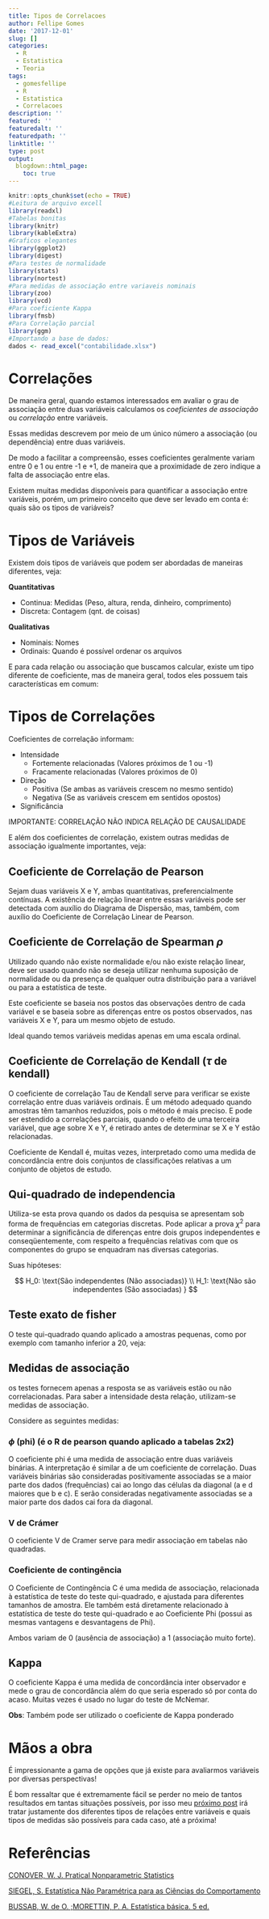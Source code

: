 ```yaml
---
title: Tipos de Correlacoes
author: Fellipe Gomes
date: '2017-12-01'
slug: []
categories:
  - R
  - Estatistica
  - Teoria
tags:
  - gomesfellipe
  - R
  - Estatistica
  - Correlacoes
description: ''
featured: ''
featuredalt: ''
featuredpath: ''
linktitle: ''
type: post
output:
  blogdown::html_page:
    toc: true 
---
```


```r
knitr::opts_chunk$set(echo = TRUE)
#Leitura de arquivo excell
library(readxl)
#Tabelas bonitas
library(knitr)
library(kableExtra)
#Graficos elegantes
library(ggplot2)
library(digest)
#Para testes de normalidade
library(stats)
library(nortest)
#Para medidas de associação entre variaveis nominais
library(zoo)
library(vcd)
#Para coeficiente Kappa
library(fmsb)
#Para Correlação parcial
library(ggm)
#Importando a base de dados:
dados <- read_excel("contabilidade.xlsx")
```

<!-- # Base de dados:  -->


<!-- ```{r,echo=F} -->
<!-- dados <- read_excel("contabilidade.xlsx") -->
<!-- kable(dados,"html")%>% -->
<!--   kable_styling()%>% -->
<!--   scroll_box(width = "700px", height = "250px") -->

<!-- ```  -->

<!-- É possível notar que existem diversos tipos de variáveis -->

# Correlações

De maneira geral, quando estamos interessados em avaliar o grau de associação entre duas variáveis calculamos os *coeficientes de associação* ou *correlação* entre variáveis. 

Essas medidas descrevem por meio de um único número a associação (ou dependência) entre duas variáveis.

De modo a facilitar a compreensão, esses coeficientes geralmente variam entre 0 e 1 ou entre -1 e +1, de maneira que a proximidade de zero indique a falta de associação entre elas.

Existem muitas medidas disponíveis para quantificar a associação entre variáveis, porém, um primeiro conceito que deve ser levado em conta é: quais são os tipos de variáveis?

# Tipos de Variáveis

Existem dois tipos de variáveis que podem ser abordadas de maneiras diferentes, veja:

**Quantitativas**

* Continua:  Medidas (Peso, altura, renda, dinheiro, comprimento)
* Discreta: Contagem (qnt. de coisas)

**Qualitativas**

* Nominais: Nomes
* Ordinais: Quando é possível ordenar os arquivos

E para cada relação ou associação que buscamos calcular, existe um tipo diferente de coeficiente, mas de maneira geral, todos eles possuem tais características em comum:
    
# Tipos de Correlações

Coeficientes de correlação informam:

* Intensidade 
    * Fortemente relacionadas (Valores próximos de 1 ou -1)
    * Fracamente relacionadas (Valores próximos de 0)
* Direção
    * Positiva (Se ambas as variáveis crescem no mesmo sentido)
    * Negativa (Se as variáveis crescem em sentidos opostos)
* Significância

IMPORTANTE: CORRELAÇÃO NÃO INDICA RELAÇÃO DE CAUSALIDADE

E além dos coeficientes de correlação, existem outras medidas de associação igualmente importantes, veja:

## Coeficiente de Correlação de Pearson

Sejam duas variáveis X e Y, ambas quantitativas, preferencialmente contínuas. A existência de relação linear entre essas variáveis pode ser detectada com auxílio do Diagrama de Dispersão, mas, também, com auxílio do Coeficiente de Correlação Linear de Pearson.

## Coeficiente de Correlação de Spearman $\rho$

Utilizado quando não existe normalidade e/ou não existe relação linear, deve ser usado quando não se deseja utilizar nenhuma suposição de normalidade ou da presença de qualquer outra distribuição para a variável ou para a estatística de teste.

Este coeficiente se baseia nos postos das observações dentro de cada variável e se baseia sobre as diferenças entre os postos observados, nas variáveis X e Y, para um mesmo objeto de estudo.

Ideal quando temos variáveis medidas apenas em uma escala ordinal.

## Coeficiente de Correlação de Kendall ($\tau$ de kendall)

O coeficiente de correlação Tau de Kendall serve para verificar se existe correlação entre duas variáveis ordinais. É um método adequado quando amostras têm tamanhos reduzidos, pois o método é mais preciso. E pode ser estendido a correlações parciais, quando o efeito de uma terceira variável, que age sobre X e Y, é retirado antes de determinar se X e Y estão relacionadas.

Coeficiente de Kendall é, muitas vezes, interpretado como uma medida de concordância entre dois conjuntos de classificações relativas a um conjunto de objetos de estudo.

## Qui-quadrado de independencia

Utiliza-se esta prova quando os dados da pesquisa se apresentam sob forma de frequências em categorias
discretas. Pode aplicar a prova $\chi^2$ para determinar a significância de diferenças entre dois grupos independentes e conseqüentemente, com respeito a frequências relativas com que os componentes do grupo se enquadram nas diversas categorias.


Suas hipóteses:

$$
H_0: \text{São independentes (Não associadas)} \\
H_1: \text{Não são independentes (São associadas) }
$$

## Teste exato de fisher

O teste qui-quadrado quando aplicado a amostras pequenas, como por exemplo com tamanho inferior a 20, veja:

## Medidas de associação

os testes fornecem apenas a resposta se as variáveis estão ou não correlacionadas. Para saber a intensidade desta relação, utilizam-se medidas de associação.

Considere as seguintes medidas:

### $\phi$ (phi) (é o R de pearson quando aplicado a tabelas 2x2)

O coeficiente phi é uma medida de associação entre duas variáveis binárias. A interpretação é similar a de um coeficiente de correlação. Duas variáveis binárias são consideradas positivamente associadas se a maior parte dos dados (frequências) cai ao longo das células da diagonal (a e d maiores que b e c). E serão consideradas negativamente associadas se a maior parte dos dados cai fora da diagonal.

### V de Crámer

O coeficiente V de Cramer serve para medir associação em tabelas não quadradas.

### Coeficiente de contingência

O Coeficiente de Contingência C é uma medida de associação, relacionada à estatística de teste do teste qui-quadrado, e ajustada para diferentes tamanhos de amostra. Ele também está diretamente relacionado à estatística de teste do teste qui-quadrado e ao Coeficiente Phi (possui as mesmas vantagens e desvantagens de Phi).

Ambos variam de 0 (ausência de associação) a 1 (associação muito forte).

## Kappa

O coeficiente Kappa é uma medida de concordância inter observador e mede o grau de concordância além do que seria esperado só por conta do acaso. Muitas vezes é usado no lugar do teste de McNemar.

**Obs**: Também pode ser utilizado o coeficiente de Kappa ponderado

# Mãos a obra

É impressionante a gama de opções que já existe para avaliarmos variáveis por diversas perspectivas! 

É bom ressaltar que é extremamente fácil se perder no meio de tantos resultados em tantas situações possíveis, por isso meu [próximo post](https://gomesfellipe.github.io/post/tipos-de-relacoes-entre-variaveis/) irá tratar justamente dos diferentes tipos de relações entre variáveis e quais tipos de medidas são possíveis para cada caso, até a próxima!

# Referências

[CONOVER, W. J. Pratical Nonparametric Statistics](https://www.amazon.com.br/Practical-Nonparametric-Statistics-W-Conover/dp/0471160687)

[SIEGEL, S. Estatística Não Paramétrica para as Ciências do Comportamento](https://www.amazon.com.br/Estat%C3%ADstica-n%C3%A3o-Param%C3%A9trica-Para-Ci%C3%AAncias-Comportamento-ebook/dp/B06Y2F9NQY/ref=sr_1_2?s=books&ie=UTF8&qid=1515522153&sr=1-2)

[BUSSAB, W. de O. ;MORETTIN, P. A. Estatística básica. 5 ed.](https://www.amazon.com.br/Estat%C3%ADstica-B%C3%A1sica-Pedro-Morettin/dp/8502207997)

